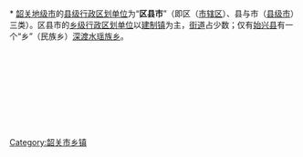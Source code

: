 [[Category:韶关市乡镇|Category:韶关市乡镇]]
{{catmore|韶关市|广东省韶关市}}
<br>{{hideh
|Head = [[韶关市|韶关]][[:Category:韶关区县市|各区县市]]所辖[[:Category:韶关乡级行政区划|乡级行政区划单位]][[:Category:韶关街道_(行政区划)|街道]]与[[:Category:韶关建制镇|镇]]
|FrameStyle   = border:solid 1px #000080;
|HeadStyle    = text-align:center;background:transparent;
|ContentStyle = background: #99CCFF;
}}<br>
* [[韶关市|韶关地级市]]的[[县级行政区|县级行政区划单位]]为“'''区县市'''”（即区（[[市辖区|市辖区]]）、县与市（[[县级市|县级市]]）三类）。区县市的[[乡级行政区划|乡级行政区划单位]]以[[镇|建制镇]]为主，[[街道_(行政区划)|街道]]占少数；仅有[[始兴县|始兴县]]有一个“乡”（民族乡）[[深渡水瑶族乡|深渡水瑶族乡]]。
{{乡级行政区划分类说明}}<br>
{{韶关市浈江区行政区划|state =expanded}}<br>
{{韶关市武江区行政区划|state =expanded}}<br>
{{韶关市曲江区行政区划|state =expanded}}<br>
{{乐昌市行政区划|state =expanded}}<br>
{{南雄市行政区划|state =expanded}}<br>
{{始兴县行政区划|state =expanded}}<br>
{{仁化县行政区划|state =expanded}}<br>
{{翁源县行政区划|state =expanded}}<br>
{{新丰县行政区划|state =expanded}}<br>
{{乳源瑶族自治县行政区划|state =expanded}}
{{hidef}}